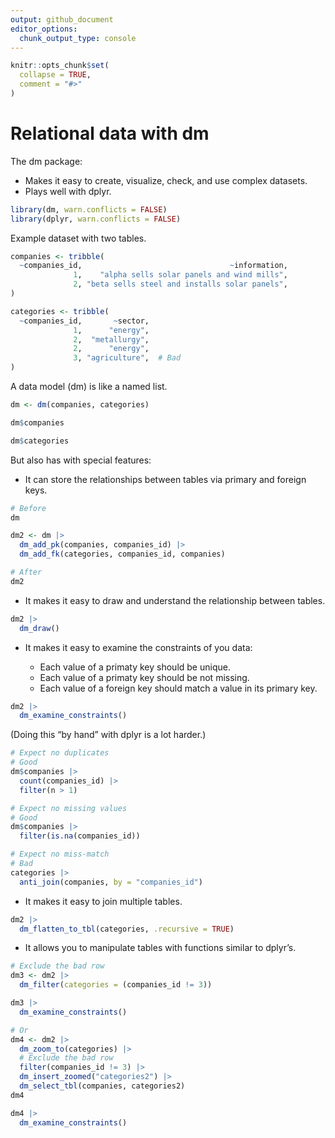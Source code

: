 ```yaml
---
output: github_document
editor_options: 
  chunk_output_type: console
---
```


```r
knitr::opts_chunk$set(
  collapse = TRUE,
  comment = "#>"
)
```

# Relational data with dm

The dm package:

* Makes it easy to create, visualize, check, and use complex datasets.
* Plays well with dplyr.

```r
library(dm, warn.conflicts = FALSE)
library(dplyr, warn.conflicts = FALSE)
```

Example dataset with two tables.

```r
companies <- tribble(
  ~companies_id,                                 ~information,
              1,    "alpha sells solar panels and wind mills",
              2, "beta sells steel and installs solar panels",
)

categories <- tribble(
  ~companies_id,       ~sector,
              1,      "energy",
              2,  "metallurgy",
              2,      "energy",
              3, "agriculture",  # Bad
)
```

A data model (dm) is like a named list.

```r
dm <- dm(companies, categories)

dm$companies

dm$categories
```

But also has with special features:

* It can store the relationships between tables via primary and foreign keys.

```r
# Before
dm

dm2 <- dm |>
  dm_add_pk(companies, companies_id) |>
  dm_add_fk(categories, companies_id, companies)

# After
dm2
```

* It makes it easy to draw and understand the relationship between tables.

```r
dm2 |>
  dm_draw()
```

* It makes it easy to examine the constraints of you data:

    * Each value of a primaty key should be unique.
    * Each value of a primaty key should be not missing.
    * Each value of a foreign key should match a value in its primary key.

```r
dm2 |>
  dm_examine_constraints()
```

(Doing this "by hand" with dplyr is a lot harder.)

```r
# Expect no duplicates
# Good
dm$companies |>
  count(companies_id) |>
  filter(n > 1)

# Expect no missing values
# Good
dm$companies |>
  filter(is.na(companies_id))

# Expect no miss-match
# Bad
categories |>
  anti_join(companies, by = "companies_id")
```

* It makes it easy to join multiple tables.

```r
dm2 |>
  dm_flatten_to_tbl(categories, .recursive = TRUE)
```

* It allows you to manipulate tables with functions similar to dplyr's.

```r
# Exclude the bad row
dm3 <- dm2 |>
  dm_filter(categories = (companies_id != 3))

dm3 |>
  dm_examine_constraints()

# Or
dm4 <- dm2 |> 
  dm_zoom_to(categories) |> 
  # Exclude the bad row
  filter(companies_id != 3) |> 
  dm_insert_zoomed("categories2") |> 
  dm_select_tbl(companies, categories2)
dm4

dm4 |> 
  dm_examine_constraints()
```
